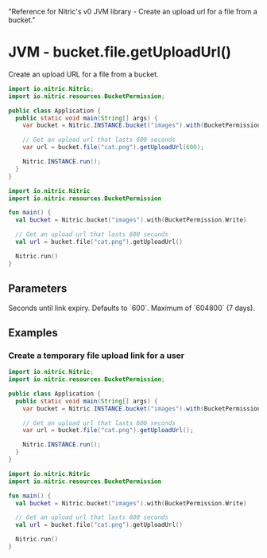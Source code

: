   "Reference for Nitric's v0 JVM library - Create an upload url for a file from a bucket."

# JVM - bucket.file.getUploadUrl()

Create an upload URL for a file from a bucket.

<CodeGroup>

```java
import io.nitric.Nitric;
import io.nitric.resources.BucketPermission;

public class Application {
  public static void main(String[] args) {
    var bucket = Nitric.INSTANCE.bucket("images").with(BucketPermission.Write);

    // Get an upload url that lasts 600 seconds
    var url = bucket.file("cat.png").getUploadUrl(600);

    Nitric.INSTANCE.run();
  }
}
```

```kotlin
import io.nitric.Nitric
import io.nitric.resources.BucketPermission

fun main() {
  val bucket = Nitric.bucket("images").with(BucketPermission.Write)

  // Get an upload url that lasts 600 seconds
  val url = bucket.file("cat.png").getUploadUrl()

  Nitric.run()
}
```

</CodeGroup>

## Parameters

<Properties>
  <Property name="expiry" type="Int">
    Seconds until link expiry. Defaults to `600`. Maximum of `604800` (7 days).
  </Property>
</Properties>

## Examples

### Create a temporary file upload link for a user

<CodeGroup>

```java
import io.nitric.Nitric;
import io.nitric.resources.BucketPermission;

public class Application {
  public static void main(String[] args) {
    var bucket = Nitric.INSTANCE.bucket("images").with(BucketPermission.Write);

    // Get an upload url that lasts 600 seconds
    var url = bucket.file("cat.png").getUploadUrl();

    Nitric.INSTANCE.run();
  }
}
```

```kotlin
import io.nitric.Nitric
import io.nitric.resources.BucketPermission

fun main() {
  val bucket = Nitric.bucket("images").with(BucketPermission.Write)

  // Get an upload url that lasts 600 seconds
  val url = bucket.file("cat.png").getUploadUrl()

  Nitric.run()
}
```

</CodeGroup>
